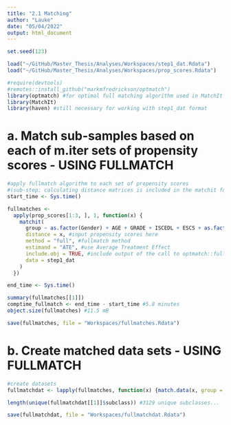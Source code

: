 ```yaml
---
title: "2.1 Matching"
author: "Lauke"
date: "05/04/2022"
output: html_document
---
```


```r
set.seed(123)
```

```r
load("~/GitHub/Master_Thesis/Analyses/Workspaces/step1_dat.Rdata")
load("~/GitHub/Master_Thesis/Analyses/Workspaces/prop_scores.Rdata")
```

```r
#require(devtools)
#remotes::install_github("markmfredrickson/optmatch")
library(optmatch) #for optimal full matching algorithm used in MatchIt package
library(MatchIt)
library(haven) #still necessary for working with step1_dat format
```


# a. Match sub-samples based on each of m.iter sets of propensity scores - USING FULLMATCH

```r
#apply fullmatch algorithm to each set of propensity scores 
#(sub-step: calculating distance matrices is included in the matchit function)
start_time <- Sys.time()

fullmatches <-
  apply(prop_scores[1:3, ], 1, function(x) {
    matchit(
      group ~ as.factor(Gender) + AGE + GRADE + ISCEDL + ESCS + as.factor(Language),
      distance = x, #input propensity scores here
      method = "full", #fullmatch method
      estimand = "ATE", #use Average Treatment Effect
      include.obj = TRUE, #include output of the call to optmatch::fullmatch in output
      data = step1_dat 
    )
  }) 

end_time <- Sys.time()
```

```r
summary(fullmatches[[1]])
comptime_fullmatch <- end_time - start_time #5.8 minutes
object.size(fullmatches) #11.5 mB
```

```r
save(fullmatches, file = "Workspaces/fullmatches.Rdata")
```


# b. Create matched data sets - USING FULLMATCH

```r
#create datasets
fullmatchdat <- lapply(fullmatches, function(x) {match.data(x, group = "all", distance = "prop.score", data = step1_dat, drop.unmatched = T)})

length(unique(fullmatchdat[[1]]$subclass)) #3129 unique subclasses...
```

```r
save(fullmatchdat, file = "Workspaces/fullmatchdat.Rdata")
```

